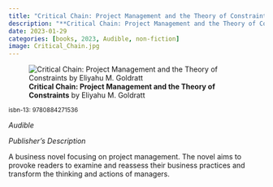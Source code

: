 ```yaml
---
title: "Critical Chain: Project Management and the Theory of Constraints"
description: "**Critical Chain: Project Management and the Theory of Constraints** by Eliyahu M. Goldratt"
date: 2023-01-29
categories: [books, 2023, Audible, non-fiction]
image: Critical_Chain.jpg
---
```

![**Critical Chain: Project Management and the Theory of Constraints** by Eliyahu M. Goldratt](Critical_Chain.jpg){fig-align="left"}

<sup>isbn-13: 9780884271536</sup>

*Audible*

*Publisher's Description*

A business novel focusing on project management. The novel aims to provoke
readers to examine and reassess their business practices and transform the
thinking and actions of managers.